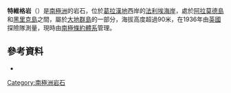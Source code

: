 {{coord|68|42|S|67|32|W|display=title}}

'''特維格岩'''（{{lang-en|Twig Rock}}）是[[南極洲|南極洲]]的岩石，位於[[葛拉漢地|葛拉漢地]]西岸的[[法利埃海岸|法利埃海岸]]，處於[[阿拉莫德島|阿拉莫德島]]和[[黑里克島|黑里克島]]之間，屬於[[大地群島|大地群島]]的一部分，海拔高度超過90米，在1936年由[[英國|英國]]探險隊測量，現時由[[南極條約體系|南極條約體系]]管理。

==參考資料==
*{{usgs-gazetteer}}

{{DEFAULTSORT:Twig Rock}}
[[Category:南極洲岩石|Category:南極洲岩石]]


{{FallièresCoast-geo-stub}}